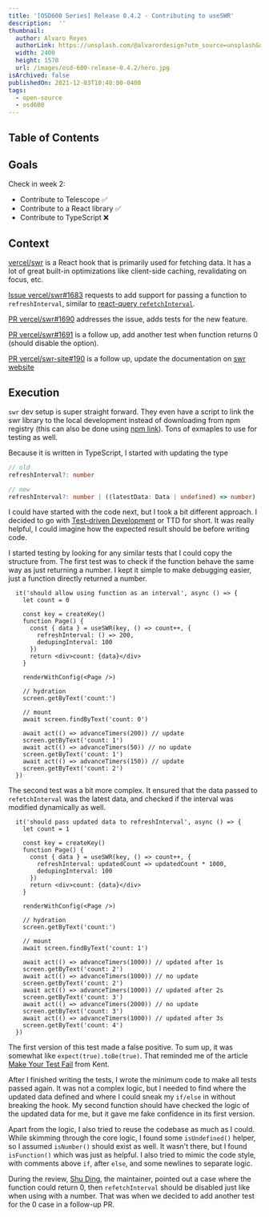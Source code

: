 ```yaml
---
title: '[OSD600 Series] Release 0.4.2 - Contributing to useSWR'
description:  '' 
thumbnail:
  author: Alvaro Reyes 
  authorLink: https://unsplash.com/@alvarordesign?utm_source=unsplash&utm_medium=referral&utm_content=creditCopyText
  width: 2400
  height: 1578
  url: /images/osd-600-release-0.4.2/hero.jpg
isArchived: false
publishedOn: 2021-12-03T10:40:00-0400
tags:
  - open-source
  - osd600
---
```


## Table of Contents

## Goals
Check in week 2:
- Contribute to Telescope ✅
- Contribute to a React library ✅
- Contribute to TypeScript ❌

## Context
[vercel/swr](https://github.com/vercel/swr) is a React hook that is primarily used for fetching data. It has a lot of great built-in optimizations like client-side caching, revalidating on focus, etc.

[Issue vercel/swr#1683](https://github.com/vercel/swr/issues/1683) requests to add support for passing a function to `refreshInterval`, similar to [react-query `refetchInterval`](https://react-query.tanstack.com/reference/useQuery).

[PR vercel/swr#1690](https://github.com/vercel/swr/pull/1690) addresses the issue, adds tests for the new feature.

[PR vercel/swr#1691](https://github.com/vercel/swr/pull/1691) is a follow up, add another test when function returns 0 (should disable the option).

[PR vercel/swr-site#190](https://github.com/vercel/swr-site/pull/190) is a follow up, update the documentation on [swr website](https://swr.vercel.app/)

## Execution

`swr` dev setup is super straight forward. They even have a script to link the swr library to the local development instead of downloading from npm registry (this can also be done using [npm link](https://docs.npmjs.com/cli/v8/commands/npm-link/)). Tons of exmaples to use for testing as well.

Because it is written in TypeScript, I started with updating the type

```ts
// old
refreshInterval?: number

// new
refreshInterval?: number | ((latestData: Data | undefined) => number)
```

I could have started with the code next, but I took a bit different approach. I decided to go with [Test-driven Development](https://en.wikipedia.org/wiki/Test-driven_development) or TTD for short. It was really helpful, I could imagine how the expected result should be before writing code. 

I started testing by looking for any similar tests that I could copy the structure from. The first test was to check if the function behave the same way as just returning a number. I kept it simple to make debugging easier, just a function directly returned a number.

```tsx{7}
  it('should allow using function as an interval', async () => {
    let count = 0

    const key = createKey()
    function Page() {
      const { data } = useSWR(key, () => count++, {
        refreshInterval: () => 200,
        dedupingInterval: 100
      })
      return <div>count: {data}</div>
    }

    renderWithConfig(<Page />)

    // hydration
    screen.getByText('count:')

    // mount
    await screen.findByText('count: 0')

    await act(() => advanceTimers(200)) // update
    screen.getByText('count: 1')
    await act(() => advanceTimers(50)) // no update
    screen.getByText('count: 1')
    await act(() => advanceTimers(150)) // update
    screen.getByText('count: 2')
  })
```

The second test was a bit more complex. It ensured that the data passed to `refetchInterval` was the latest data, and checked if the interval was modified dynamically as well.

```tsx{7}
  it('should pass updated data to refreshInterval', async () => {
    let count = 1

    const key = createKey()
    function Page() {
      const { data } = useSWR(key, () => count++, {
        refreshInterval: updatedCount => updatedCount * 1000,
        dedupingInterval: 100
      })
      return <div>count: {data}</div>
    }

    renderWithConfig(<Page />)

    // hydration
    screen.getByText('count:')

    // mount
    await screen.findByText('count: 1')

    await act(() => advanceTimers(1000)) // updated after 1s
    screen.getByText('count: 2')
    await act(() => advanceTimers(1000)) // no update
    screen.getByText('count: 2')
    await act(() => advanceTimers(1000)) // updated after 2s
    screen.getByText('count: 3')
    await act(() => advanceTimers(2000)) // no update
    screen.getByText('count: 3')
    await act(() => advanceTimers(1000)) // updated after 3s
    screen.getByText('count: 4')
  })
```
The first version of this test made a false positive. To sum up, it was somewhat like `expect(true).toBe(true)`. That reminded me of the article [Make Your Test Fail](https://kentcdodds.com/blog/make-your-test-fail) from Kent.

After I finished writing the tests, I wrote the minimum code to make all tests passed again. It was not a complex logic, but I needed to find where the updated data defined and where I could sneak my `if/else` in without breaking the hook. My second function should have checked the logic of the updated data for me, but it gave me fake confidence in its first version.

Apart from the logic, I also tried to reuse the codebase as much as I could. While skimming through the core logic, I found some `isUndefined()` helper, so I assumed `isNumber()` should exist as well. It wasn't there, but I found `isFunction()` which was just as helpful. I also tried to mimic the code style, with comments above `if`, after `else`, and some newlines to separate logic.

During the review, [Shu Ding](https://github.com/shuding), the maintainer, pointed out a case where the function could return 0, then `refetchInterval` should be disabled just like when using with a number. That was when we decided to add another test for the 0 case in a follow-up PR.

